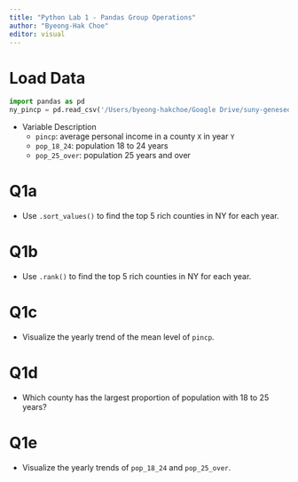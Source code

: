 ```yaml
---
title: "Python Lab 1 - Pandas Group Operations"
author: "Byeong-Hak Choe"
editor: visual
---
```


# Load Data

```python
import pandas as pd
ny_pincp = pd.read_csv('/Users/byeong-hakchoe/Google Drive/suny-geneseo/teaching-materials/lecture-data/NY_pinc.csv')
```

- Variable Description
  - `pincp`: average personal income in a county `X` in year `Y`
  - `pop_18_24`: population 18 to 24 years
  - `pop_25_over`: population 25 years and over

# Q1a

-   Use `.sort_values()` to find the top 5 rich counties in NY for each year.

# Q1b

-   Use `.rank()` to find the top 5 rich counties in NY for each year.

# Q1c

-   Visualize the yearly trend of the mean level of `pincp`.

# Q1d

-   Which county has the largest proportion of population with 18 to 25 years?

# Q1e

-   Visualize the yearly trends of `pop_18_24` and `pop_25_over`.
